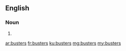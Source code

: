 ==English==

===Noun===
{{head|en|plural}}

# {{plural of|buster|lang=en|nocat=1}}

[[ar:busters]]
[[fr:busters]]
[[ku:busters]]
[[mg:busters]]
[[my:busters]]